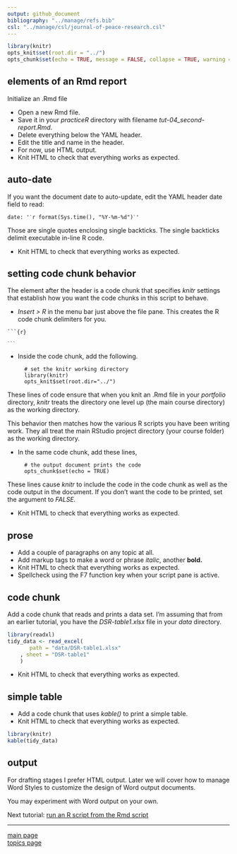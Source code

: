 ```yaml
---
output: github_document
bibliography: "../manage/refs.bib" 
csl: "../manage/csl/journal-of-peace-research.csl"
---
```


```r
library(knitr)
opts_knit$set(root.dir = "../")
opts_chunk$set(echo = TRUE, message = FALSE, collapse = TRUE, warning = FALSE, cache = TRUE, cache.path = "tut-06-cache/04-", fig.path = "tut-06-images/04-")
```





## elements of an Rmd report

Initialize an .Rmd file 

- Open a new Rmd file. 
- Save it in your *practiceR* directory with filename *tut-04_second-report.Rmd*. 
- Delete everything below the YAML header. 
- Edit the title and name in the header. 
- For now, use HTML output. 
- Knit HTML to check that everything works as expected. 



## auto-date 

If you want the document date to auto-update, edit the YAML header date field to read: 

<pre class="r"><code>date: '<code>`</code>r format(Sys.time(), "%Y-%m-%d")<code>`</code>'</code></pre>

Those are single quotes enclosing single backticks. The single backticks delimit executable in-line R code. 

- Knit HTML to check that everything works as expected. 




## setting code chunk behavior

The element after the header is a code chunk that specifies *knitr* settings that establish how you want the code chunks in this script to behave. 

- *Insert > R* in the menu bar just above the file pane. This creates the R code chunk delimiters for you. 

<pre class="markdown"><code>```{r}

<code>```</code></code></pre>

- Inside the code chunk, add the following.    

        # set the knitr working directory  
        library(knitr)  
        opts_knit$set(root.dir="../")  

These lines of code ensure that when you knit an .Rmd file in your *portfolio* directory, *knitr* treats the directory one level up (the main course directory) as the working directory. 

This behavior then matches how the various R scripts you have been writing work. They all treat the main RStudio project directory (your course folder) as the working directory. 

- In the same code chunk, add these lines, 

        # the output document prints the code  
        opts_chunk$set(echo = TRUE)  

These lines cause *knitr* to include the code in the code chunk as well as the code output in the document. If you don't want the code to be printed, set the argument to *FALSE.* 

- Knit HTML to check that everything works as expected. 







## prose 

- Add a couple of paragraphs on any topic at all.  
- Add markup tags to make a word or phrase *italic*, another **bold.** 
- Knit HTML to check that everything works as expected. 
- Spellcheck using the F7 function key when your script pane is active. 





## code chunk

Add a code chunk that reads and prints a data set. I'm assuming that from an earlier tutorial, you have the *DSR-table1.xlsx* file in your *data* directory.

```r
library(readxl)
tidy_data <- read_excel(
       path = "data/DSR-table1.xlsx"
    , sheet = "DSR-table1"
    )
```

- Knit HTML to check that everything works as expected.  
  

## simple table 

- Add a code chunk that uses *kable()* to print a simple table.  
- Knit HTML to check that everything works as expected.  

```r
library(knitr)
kable(tidy_data)
```

## output 

For  drafting stages I prefer HTML output. Later we will cover how to manage Word Styles to customize the design of Word output documents. 

You may experiment with Word output on your own. 

Next tutorial: [run an R script from the Rmd script](tut-0605_rmd-run-r.md)

---

[main page](../README.md)<br> 
[topics page](../README-by-topic.md)


